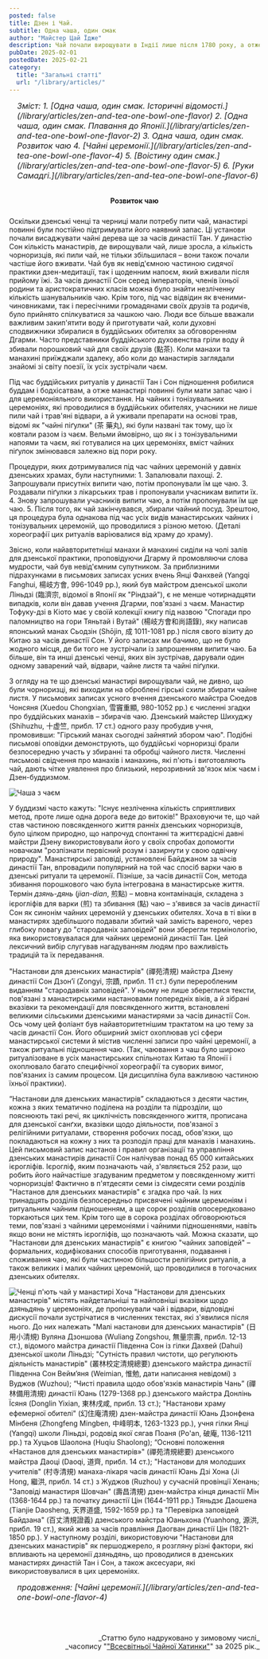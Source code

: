 ```yaml
---
posted: false
title: Дзен і Чай.
subtitle: Одна чаша, один смак
author: "Майстер Цай Їдже"
description: Чай почали вирощувати в Індії лише після 1780 року, а отже жодного зв'язку поміж чаєм і раннім Буддизмом у Індії не існувало. Як Дзен і чай виявилися настільки глибоко взаємопов'язаними, що стали "одним цілим"?
pubDate: 2025-02-01
postedDate: 2025-02-21
category: 
  title: "Загальні статті"
  url: "/library/articles/"
---
```



<section style="font-size: 1rem; font-style: italic; padding-left: 1rem; margin-bottom: 2rem;">
    Зміст:
    1. [Одна чаша, один смак. Історичні відомості.](/library/articles/zen-and-tea-one-bowl-one-flavor)
    2. [Одна чаша, один смак. Плавання до Японії.](/library/articles/zen-and-tea-one-bowl-one-flavor-2)
    3. Одна чаша, один смак. Розвиток чаю
    4. [Чайні церемонії.](/library/articles/zen-and-tea-one-bowl-one-flavor-4)
    5. [Воістину один смак.](/library/articles/zen-and-tea-one-bowl-one-flavor-5)
    6. [Руки Самадгі.](/library/articles/zen-and-tea-one-bowl-one-flavor-6)
</section>

<h4 style="text-align: center; margin-bottom: 1.5rem;">Розвиток чаю</h4>

Оскільки дзенські ченці та черниці мали потребу пити чай, манастирі повинні були постійно підтримувати його наявний запас. Ці установи почали висаджувати чайні дерева ще за часів династії Тан. У династію Сон кількість манастирів, де вирощували чай, лише зросла, а кількість чорноризців, які пили чай, не тільки збільшилася – вони також почали частіше його вживати. Чай був як невід'ємною частиною сидячої практики дзен-медитації, так і щоденним напоєм, який вживали після прийому їжі. За часів династії Сон серед імператорів, членів їхньої родини та аристократичних класів можна було знайти незліченну кількість шанувальників чаю. Крім того, під час відвідин як вченими-чиновниками, так і пересічними громадянами своїх друзів та родичів, було прийнято спілкуватися за чашкою чаю. Люди все більше вважали важливим закип'ятити воду й приготувати чай, коли духовні сподвижники збиралися в буддійських обителях за обговоренням Дгарми. Часто представники буддійського духовенства гріли воду й збивали порошковий чай для своїх друзів (點茶). Коли манахи та манахині приїжджали здалеку, або коли до манастирів заглядали знайомі зі світу поезії, їх усіх зустрічали чаєм.

Під час буддійських ритуалів у династії Тан і Сон підношення робилися буддам і бодхісатвам, а отже манастирі повинні були мати запас чаю і для церемоніяльного використання. На чайних і тонізувальних церемоніях, які проводилися в буддійських обителях, учасники не лише пили чай і трав'яні відвари, а й уживали препарати на основі трав, відомі як "чайні піґулки" (茶 藥丸), які були названі так тому, що їх ковтали разом із чаєм. Вельми ймовірно, що як і з тонізувальними напоями та чаєм, які готувалися на цих церемоніях, вміст чайних піґулок змінювався залежно від пори року.

Процедури, яких дотримувалися під час чайних церемоній у давніх дзенських храмах, були наступними: 1. Запалювали пахощі. 2. Запрошували присутніх випити чаю, потім пропонували їм ще чаю. 3. Роздавали піґулки з лікарських трав і пропонували учасникам випити їх. 4. Знову запрошували учасників випити чаю, а потім пропонували їм ще чаю. 5. Після того, як чай закінчувався, збирали чайний посуд. Зрештою, ця процедура була однакова під час усіх видів манастирських чайних і тонізувальних церемоній, що проводилися з різною метою. (Деталі хореографії цих ритуалів варіювалися від храму до храму).

Звісно, коли найавторитетніші манахи й манахині сиділи на чолі залів для дзенської практики, проповідуючи Дгарму й промовляючи слова мудрости, чай був невід'ємним супутником. За приблизними підрахунками в письмових записах усних вчень Янці Фанхвей (Yangqi Fanghui, 楊岐方會, 996-1049 рр.), який був майстром дзенської школи Ліньдзі (臨濟宗, відомої в Японії як "Ріндзай"), є не менше чотирнадцяти випадків, коли він давав учення Дгарми, пов'язані з чаєм. Манастир Тофуку-дзі в Кіото має у своїй колекції книгу під назвою "Спогади про паломництво на гори Тяньтай і Вутай" (楊岐方會和尚語錄), яку написав японський манах Сьодзін (Shōjin, 成 1011-1081 рр.) після свого візиту до Китаю за часів династії Сон. У його записах ми бачимо, що не було жодного місця, де би того не зустрічали із запрошенням випити чаю. Ба більше, він та инші дзенські ченці, яких він зустрічав, дарували один одному заварений чай, відвари, чайне листя та чайні піґулки.

З огляду на те що дзенські манастирі вирощували чай, не дивно, що були чорноризці, які виходили на оброблені гірські схили збирати чайне листя. У письмових записах усного вчення дзенського майстра Сюедов Чонсяня (Xuedou Chongxian, 雪竇重顯, 980-1052 рр.) є численні згадки про буддійських манахів – збирачів чаю. Дзенський майстер Шихуджу (Shihuzhu, 十虚竺, прибл. 17 ст.) одного разу пробудив учня, промовивши: "Гірський манах сьогодні зайнятий збором чаю". Подібні письмові оповідки демонструють, що буддійські чорноризці брали безпосередню участь у збиранні та обробці чайного листя. Численні письмові свідчення про манахів і манахинь, які п'ють і виготовляють чай, дають чітке уявлення про близький, нерозривний зв'язок між чаєм і Дзен-буддизмом.

<Image class="align-center" src={Image1} alt="Чаша з чаєм" />

У буддизмі часто кажуть: "Існує незліченна кількість сприятливих метод, проте лише одна дорога веде до витоків!" Враховуючи те, що чай став частиною повсякденного життя ранніх дзенських чорноризців, було цілком природно, що напрочуд спонтанні та життєрадісні давні майстри Дзену використовували його у своїх спробах допомогти новачкам "розпізнати первісний розум і зазирнути у свою одвічну природу". Манастирські заповіді, установлені Байджаном за часів династії Тан, впровадили популярний на той час спосіб варки чаю в дзенські ритуали та церемонії. Пізніше, за часів династії Сон, метода збивання порошкового чаю була інтегрована в манастирське життя. Термін _дзянь-дянь_ (_jian-dian_, 煎點) – мовна контамінація, складена з ієрогліфів для варки (煎) та збивання (點) чаю – з'явився за часів династії Сон як синонім чайних церемоній у дзенських обителях. Хоча в ті віки в манастирях здебільшого подавали збитий чай замість вареного, через глибоку повагу до "стародавніх заповідей" вони зберегли термінологію, яка використовувалася для чайних церемоній династії Тан. Цей лексичний вибір слугував нагадуванням людям про важливість традицій та їх передавання.

"Настанови для дзенських манастирів" (禪苑清規) майстра Дзену династії Сон Дзон’ї (Zongyi, 宗蹟, прибл. 11 ст.) були переробленим виданням "стародавніх заповідей". У ньому не лише збереглися тексти, пов'язані з манастирськими настановами попередніх віків, а й зібрані вказівки та рекомендації для повсякденного життя, встановлені великими сільськими дзенськими манастирями за часів династії Сон. Ось чому цей фоліант був найавторитетнішим трактатом на цю тему за часів династії Сон. Його обширний зміст охоплював усі сфери манастирської системи й містив численні записи про чайні церемонії, а також ритуальні підношення чаю. (Так, чаювання з чаш було широко ритуалізоване в усіх манастирських спільнотах Китаю та Японії і охоплювало багато специфічної хореографії та суворих вимог, пов'язаних із самим процесом. Ця дисципліна була важливою частиною їхньої практики).

“Настанови для дзенських манастирів” складаються з десяти частин, кожна з яких тематично поділена на розділи та підрозділи, що пояснюють такі речі, як циклічність повсякденного життя, прописана для дзенської санґхи, вказівки щодо діяльности, пов'язаної з релігійними ритуалами, створення робочих посад, обов'язки, що покладаються на кожну з них та розподіл праці для манахів і манахинь. Цей письмовий запис настанов і правил організації та управління дзенських манастирів династії Сон налічував понад 65 000 китайських ієрогліфів. Ієрогліф, яким позначають чай, з'являється 252 рази, що робить його найчастіше згадуваним предметом у повсякденному житті чорноризців! Фактично в п'ятдесяти семи із сімдесяти семи розділів "Настанов для дзенських манастирів" є згадка про чай. Із них тринадцять розділів безпосередньо присвячені чайним церемоніям і ритуальним чайним підношенням, а ще сорок розділів опосередковано торкаються цих тем. Крім того ще в сорока розділах обговорюються теми, пов'язані з чайними церемоніями і чайними підношеннями, навіть якщо вони не містять ієрогліфів, що позначають чай. Можна сказати, що "Настанови для дзенських манастирів" є книгою "чайних заповідей" – формальних, кодифікованих способів приготування, подавання і споживання чаю, які були частиною більшости релігійних ритуалів, а також великих і малих чайних церемоній, що проводилися в тогочасних дзенських обителях.

<Image class="float-left" src={Image2} alt="Ченці п'ють чай у манастирі" /> Хоча "Настанови для дзенських манастирів" містять найдетальніші та найповніші вказівки щодо _дзяньдянь_ у церемоніях, де пропонували чай і відвари, відповідні дискусії почали зустрічатися в численних текстах, які з'явилися після нього. До них належать "Малі настанови для дзенських манастирів" (日用小清規) Вуляна Дзоншова (Wuliang Zongshou, 無量宗壽, прибл. 12-13 ст.), відомого майстра династії Південна Сон із гілки Дахвей (Dahui) дзенської школи Ліньдзі; "Сутність правил чистоти, що регулюють діяльність манастирів" (叢林校定清規總要) дзенського майстра династії Південна Сон Вейм’яня (Weimian, 惟勉, дати написання невідомі) з Вуджов (Wuzhou); “Чисті правила щодо обов'язків манастирів Чань” (禪林備用清規) династії Юань (1279-1368 рр.) дзенського майстра Донлінь Їсяня (Donglin Yixian, 東林戌咸, прибл. 13 ст.); "Настанови храму ефемерної обителі" (幻住庵清規) дзен-майстра династії Юань Дзонфена Мінбеня (Zhongfeng Mingben, 中峰明本, 1263-1323 рр.), учня гілки Янці (Yangqi) школи Ліньдзі, родовід якої сягав Поаня (Po'an, 破庵, 1136-1211 рр.) та Хуцьов Шаолона (Huqiu Shaolong); “Основні положення «Настанов для дзенських манастирів»" (禪苑清規總要) дзенського майстра Даоці (Daoqi, 道齊, прибл. 14 ст.); "Настанови для молодших учителів" (村寺清規) манаха-лікаря часів династії Юань Дзі Хона (Ji Hong, 繼洪, прибл. 14 ст.) з Жуджов (Ruzhou) у сучасній провінції Хенань; "Заповіді манастиря Шовчан" (壽昌清規) дзен-майстра кінця династії Мін (1368-1644 рр.) та початку династії Цін (1644-1911 рр.) Тяньдзє Даошена (Tianjie Daosheng, 天界道盛, 1592-1659 рр.) та "Перевірка заповідей Байдзана" (百丈清規證義) дзенського майстра Юаньхона (Yuanhong, 源洪, прибл. 19 ст.), який жив за часів правління Даогван династії Цін (1821-1850 рр.). У наступному розділі, використовуючи "Настанови для дзенських манастирів" як першоджерело, я розгляну різні фактори, які впливають на церемонії _дзяньдянь_, що проводилися в дзенських манастирях династій Тан і Сон, а також аксесуари, які використовувалися в цих церемоніях.

<section style="font-size: 1rem; font-style: italic; padding-left: 1rem; margin-bottom: 2rem;">
    продовження: [Чайні церемонії.](/library/articles/zen-and-tea-one-bowl-one-flavor-4)
</section>


<p>&nbsp;</p>
<p align="right" style="font-size: 0.9rem;">_Статтю було надруковано у зимовому числі_<br />_часопису "<a href="http://www.globalteahut.org/" target="_blank" rel="noopener noreferrer">"Всесвітньої Чайної Хатинки"</a>" за 2025 рік._</p>